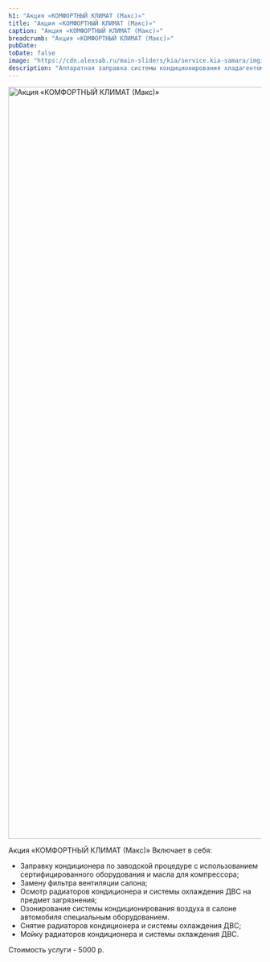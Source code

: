 ```yaml
---
h1: "Акция «КОМФОРТНЫЙ КЛИМАТ (Макс)»"
title: "Акция «КОМФОРТНЫЙ КЛИМАТ (Макс)»"
caption: "Акция «КОМФОРТНЫЙ КЛИМАТ (Макс)»"
breadcrumb: "Акция «КОМФОРТНЫЙ КЛИМАТ (Макс)»"
pubDate:
toDate: false
image: "https://cdn.alexsab.ru/main-sliders/kia/service.kia-samara/imgi_17_air-conditioner-1920x610.webp"
description: "Аппаратная заправка системы кондиционирования хладагентом от дилера Киа в Самаре"
---
```



<picture>
	<source media="(min-width: 942px)" srcset="https://cdn.alexsab.ru/main-sliders/kia/service.kia-samara/imgi_17_air-conditioner-1920x610.webp" />
	<img src="https://cdn.alexsab.ru/main-sliders/kia/service.kia-samara/imgi_17_air-conditioner-1920x610.webp" class="w-full mb-10" width="1496" alt="Акция «КОМФОРТНЫЙ КЛИМАТ (Макс)»" />
</picture>

Акция «КОМФОРТНЫЙ КЛИМАТ (Макс)»
Включает в себя:

- Заправку кондиционера по заводской процедуре с использованием сертифицированного оборудования и масла для компрессора;
- Замену фильтра вентиляции салона;
- Осмотр радиаторов кондиционера и системы охлаждения ДВС на предмет загрязнения;
- Озонирование системы кондиционирования воздуха в салоне автомобиля специальным оборудованием.
- Снятие радиаторов кондиционера и системы охлаждения ДВС;
- Мойку радиаторов кондиционера и системы охлаждения ДВС.
 

Стоимость услуги - 5000 р.

<SpecialSalonsInfo dataFormName="Акция «КОМФОРТНЫЙ КЛИМАТ (Макс)»" />